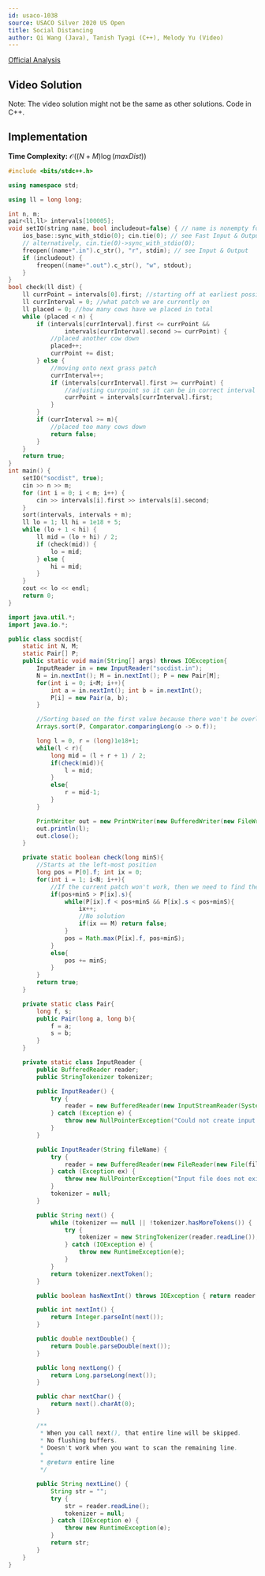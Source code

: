 ```yaml
---
id: usaco-1038
source: USACO Silver 2020 US Open
title: Social Distancing
author: Qi Wang (Java), Tanish Tyagi (C++), Melody Yu (Video)
---
```


[Official Analysis](http://www.usaco.org/current/data/sol_socdist_silver_open20.html)

## Video Solution

Note: The video solution might not be the same as other solutions. Code in C++.
<Youtube id="mt8QhnFOkr0" />


## Implementation

**Time Complexity:** $\mathcal{O}((N+M)\log (maxDist))$

<LanguageSection>

<CPPSection>

```cpp
#include <bits/stdc++.h>

using namespace std;

using ll = long long;

int n, m;
pair<ll,ll> intervals[100005];
void setIO(string name, bool includeout=false) { // name is nonempty for USACO file I/O
	ios_base::sync_with_stdio(0); cin.tie(0); // see Fast Input & Output
	// alternatively, cin.tie(0)->sync_with_stdio(0);
	freopen((name+".in").c_str(), "r", stdin); // see Input & Output
	if (includeout) {
		freopen((name+".out").c_str(), "w", stdout);
	}
}
bool check(ll dist) {
	ll currPoint = intervals[0].first; //starting off at earliest possible point
	ll currInterval = 0; //what patch we are currently on
	ll placed = 0; //how many cows have we placed in total
	while (placed < n) {
		if (intervals[currInterval].first <= currPoint &&
				intervals[currInterval].second >= currPoint) {
			//placed another cow down
			placed++;
			currPoint += dist;
		} else {
			//moving onto next grass patch
			currInterval++;
			if (intervals[currInterval].first >= currPoint) {
				//adjusting currpoint so it can be in correct interval (if needed)
				currPoint = intervals[currInterval].first;
			}
		}
		if (currInterval >= m){
			//placed too many cows down
			return false;
		}
	}
	return true;
}
int main() {
	setIO("socdist", true);
	cin >> n >> m;
	for (int i = 0; i < m; i++) {
		cin >> intervals[i].first >> intervals[i].second;
	}
	sort(intervals, intervals + m);
	ll lo = 1; ll hi = 1e18 + 5;
	while (lo + 1 < hi) {
		ll mid = (lo + hi) / 2;
		if (check(mid)) {
			lo = mid;
		} else {
			hi = mid;
		}
	}
	cout << lo << endl;
	return 0;
}
```

</CPPSection>

<JavaSection>

```java
import java.util.*;
import java.io.*;

public class socdist{
	static int N, M;
	static Pair[] P;
	public static void main(String[] args) throws IOException{
		InputReader in = new InputReader("socdist.in");
		N = in.nextInt(); M = in.nextInt(); P = new Pair[M];
		for(int i = 0; i<M; i++){
			int a = in.nextInt(); int b = in.nextInt();
			P[i] = new Pair(a, b);
		}

		//Sorting based on the first value because there won't be overlapping intervals
		Arrays.sort(P, Comparator.comparingLong(o -> o.f));

		long l = 0, r = (long)1e18+1;
		while(l < r){
			long mid = (l + r + 1) / 2;
			if(check(mid)){
				l = mid;
			}
			else{
				r = mid-1;
			}
		}

		PrintWriter out = new PrintWriter(new BufferedWriter(new FileWriter("socdist.out")));
		out.println(l);
		out.close();
	}

	private static boolean check(long minS){
		//Starts at the left-most position
		long pos = P[0].f; int ix = 0;
		for(int i = 1; i<N; i++){
			//If the current patch won't work, then we need to find the next closest patch that does.
			if(pos+minS > P[ix].s){
				while(P[ix].f < pos+minS && P[ix].s < pos+minS){
					ix++;
					//No solution
					if(ix == M) return false;
				}
				pos = Math.max(P[ix].f, pos+minS);
			}
			else{
				pos += minS;
			}
		}
		return true;
	}

	private static class Pair{
		long f, s;
		public Pair(long a, long b){
			f = a;
			s = b;
		}
	}

	private static class InputReader {
		public BufferedReader reader;
		public StringTokenizer tokenizer;

		public InputReader() {
			try {
				reader = new BufferedReader(new InputStreamReader(System.in), 32768);
			} catch (Exception e) {
				throw new NullPointerException("Could not create input stream");
			}
		}

		public InputReader(String fileName) {
			try {
				reader = new BufferedReader(new FileReader(new File(fileName)), 32768);
			} catch (Exception ex) {
				throw new NullPointerException("Input file does not exist! Put it in the project folder.");
			}
			tokenizer = null;
		}

		public String next() {
			while (tokenizer == null || !tokenizer.hasMoreTokens()) {
				try {
					tokenizer = new StringTokenizer(reader.readLine());
				} catch (IOException e) {
					throw new RuntimeException(e);
				}
			}
			return tokenizer.nextToken();
		}

		public boolean hasNextInt() throws IOException { return reader.ready(); }

		public int nextInt() {
			return Integer.parseInt(next());
		}

		public double nextDouble() {
			return Double.parseDouble(next());
		}

		public long nextLong() {
			return Long.parseLong(next());
		}

		public char nextChar() {
			return next().charAt(0);
		}

		/**
		 * When you call next(), that entire line will be skipped.
		 * No flushing buffers.
		 * Doesn't work when you want to scan the remaining line.
		 *
		 * @return entire line
		 */

		public String nextLine() {
			String str = "";
			try {
				str = reader.readLine();
				tokenizer = null;
			} catch (IOException e) {
				throw new RuntimeException(e);
			}
			return str;
		}
	}
}

```

</JavaSection>
</LanguageSection>

